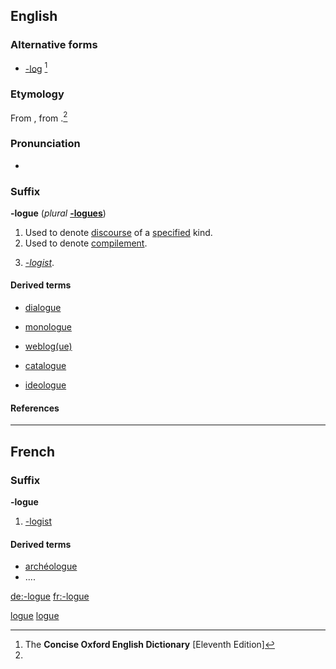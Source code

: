 ==English==

===Alternative forms===
* [[-log]] {{qualifier|US}}<ref name="COED-alt&etym">The '''Concise Oxford English Dictionary''' [Eleventh Edition]</ref>

===Etymology===
From {{etyl|fr}} {{term|-logue|lang=fr}}, from {{etyl|grc}} {{term|-λόγος|tr=-logos||one who speaks (in a certain manner)|lang=grc}}.<ref name="COED-alt&etym"/>

===Pronunciation===
* {{a|UK}} {{IPA|/lɒɡ/}}

===Suffix===
'''-logue''' (''plural'' '''[[-logues]]''')

# Used to denote [[discourse]] of a [[specify|specified]] kind.
# Used to denote [[compilement]].
# {{rare}} ''[[-logist]]''.

====Derived terms====
{{rel-top4|-discourse}}
* [[dialogue]]
{{rel-mid4}}
* [[monologue]]
{{rel-mid4}}
{{rel-mid4}}
* [[weblog|weblog(ue)]]
{{rel-bottom}}
{{rel-top4|-compilation}}
* [[catalogue]]
{{rel-mid4}}
{{rel-mid4}}
{{rel-mid4}}
{{rel-bottom}}
{{rel-top4|-logist}}
{{rel-mid4}}
* [[ideologue]]
{{rel-mid4}}
{{rel-mid4}}
{{rel-bottom}}

====References====
<references/>

[[Category:English suffixes|logue]]

----

==French==

===Suffix===
'''-logue'''

# [[-logist]]

====Derived terms====
* [[archéologue]]
* ....

[[Category:French suffixes|logue]]

[[de:-logue]]
[[fr:-logue]]